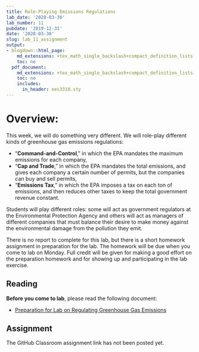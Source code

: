 ```yaml
---
title: Role-Playing Emissions Regulations
lab_date: '2020-03-30'
lab_number: 11
pubdate: '2019-12-31'
date: '2020-03-30'
slug: lab_11_assignment
output:
- blogdown::html_page:
    md_extensions: +tex_math_single_backslash+compact_definition_lists
    toc: no
  pdf_document:
    md_extensions: +tex_math_single_backslash+compact_definition_lists
    toc: no
    includes:
      in_header: ees3310.sty
---
```

# Overview:

This week, we will do something very different. We will role-play different kinds of greenhouse gas emissions regulations: 

* "**Command-and-Control**," in which the EPA mandates the maximum emissions for each company, 
* "**Cap and Trade**," in which the EPA mandates the total emissions, and gives each company a certain number of permits, but the companies can buy and sell permits,
* "**Emissions Tax**," in which the EPA imposes a tax on each ton of emissions, and then reduces other taxes to keep the total government revenue constant.

Students will play different roles: some will act as government regulators at the Environmental Protection Agency and others will act as managers of different companies that must balance their desire to make money against the environmental damage from the pollution they emit.

There is no report to complete for this lab, but there is a short homework assignment in preparation for the lab. The homework will be due when you come to lab on Monday. Full credit will be given for making a good effort on the preparation homework and for showing up and participating in the lab exercise.

## Reading

**Before you come to lab**, please read the following document:

* [Preparation for Lab on Regulating Greenhouse Gas Emissions](/lab_docs/lab_11_preparation){target="_blank"}

## Assignment

The GitHub Classroom assignment link has not been posted yet.
